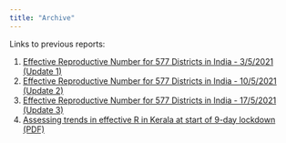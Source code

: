```yaml
---
title: "Archive"
---
```


Links to previous reports:

1. [Effective Reproductive Number for 577 Districts in India - 3/5/2021 (Update 1)](https://bit.ly/Rtv10305)
2. [Effective Reproductive Number for 577 Districts in India - 10/5/2021 (Update 2)](http://bit.ly/Rtv21005)
3. [Effective Reproductive Number for 577 Districts in India - 17/5/2021 (Update 3)](http://bit.ly/Rtv31705_r1)
4. [Assessing trends in effective R in Kerala at start of 9-day lockdown (PDF)](https://bit.ly/KLplotPDF0)